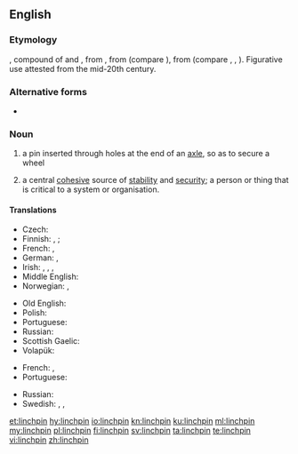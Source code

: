 ==English==

===Etymology===
{{etyl|enm|en}} {{m|enm|lynspin}}, compound of {{m|enm|lins||axletree}} and {{m|enm|pin}}, from {{etyl|ang|en}} {{m|ang|lynis||linchpin}}, from {{etyl|gem-pro|en}} {{m|gem-pro|*luniso}} (compare {{cog|de|Lünse}}), from {{etyl|ine-pro|en}} (compare {{cog|cy|olwyn||wheel}}, {{cog|xcl|ողն||back; spine, backbone}}, {{cog|sa|आणि||linchpin|tr=āṇí}}). Figurative use attested from the mid-20th century.

===Alternative forms===
* {{l|en|lynchpin}}

===Noun===
{{en-noun}}

# a pin inserted through holes at the end of an [[axle]], so as to secure a wheel
# {{label|en|figuratively}} a central [[cohesive]] source of [[stability]] and [[security]]; a person or thing that is critical to a system or organisation.

====Translations====
{{trans-top|securing pin}}
* Czech: {{t+|cs|zákolník}}
* Finnish: {{t|fi|rengassokka}}, {{t|fi|sokkanaula}}; {{t+|fi|sokka}}
* French: {{t+|fr|cheville|f}}, {{t+|fr|goupille|f}}
* German: {{t|de|Achsnagel|m}}, {{t|de|Lünse|f}}
* Irish: {{t|ga|pionna rotha|m}}, {{t|ga|dealg acastóra|f}}, {{t|ga|tairne aisil|m}}, {{t|ga|lispin|m}}
* Middle English: {{t|enm|lynspin}}
* Norwegian: {{t+|no|sikring|m}}, {{t|no|splint|m}}
{{trans-mid}}
* Old English: {{t|ang|lynis|m}}
* Polish: {{t+|pl|lon|m}}
* Portuguese: {{t+|pt|chaveta|f}}
* Russian: {{t+|ru|чека́|f}}
* Scottish Gaelic: {{t|gd|tarrag-aisil|f}}
* Volapük: {{t+|vo|xabakluf}}
{{trans-bottom}}
{{trans-top|central cohesive source of stability and security}}
* French: {{t+|fr|cheville ouvrière|f}}, {{t+|fr|pivot|m}}
* Portuguese: {{t+|pt|baluarte|m}}
{{trans-mid}}
* Russian: {{t+|ru|опо́ра|f}}
* Swedish: {{t|sv|stöttepelare}}, {{t|sv|hörnsten}}, {{t|sv|grundpult}}
{{trans-bottom}}

[[et:linchpin]]
[[hy:linchpin]]
[[io:linchpin]]
[[kn:linchpin]]
[[ku:linchpin]]
[[ml:linchpin]]
[[my:linchpin]]
[[pl:linchpin]]
[[fi:linchpin]]
[[sv:linchpin]]
[[ta:linchpin]]
[[te:linchpin]]
[[vi:linchpin]]
[[zh:linchpin]]